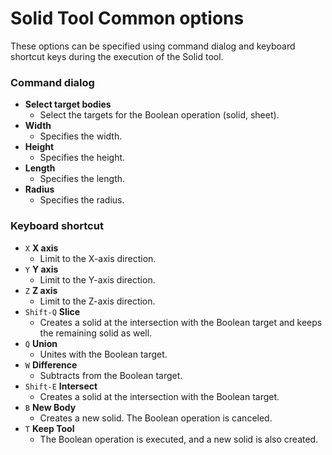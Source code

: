 # Solid Tool Common options

These options can be specified using command dialog and keyboard shortcut keys during the execution of the Solid tool.

### Command dialog
   - **Select target bodies**
      - Select the targets for the Boolean operation (solid, sheet).
   - **Width**
      - Specifies the width. 
   - **Height**
      - Specifies the height. 
   - **Length**
      - Specifies the length. 
   - **Radius**
      - Specifies the radius. 

### Keyboard shortcut
   - `X` **X axis**
      - Limit to the X-axis direction.
   - `Y` **Y axis**
      - Limit to the Y-axis direction.
   - `Z` **Z axis**
      - Limit to the Z-axis direction.
   - `Shift-Q` **Slice**
      - Creates a solid at the intersection with the Boolean target and keeps the remaining solid as well.
   - `Q` **Union**
      - Unites with the Boolean target.
   - `W` **Difference**
      - Subtracts from the Boolean target.
   - `Shift-E` **Intersect**
      - Creates a solid at the intersection with the Boolean target.
   - `B` **New Body**
      - Creates a new solid. The Boolean operation is canceled.
   - `T` **Keep Tool**
      - The Boolean operation is executed, and a new solid is also created.